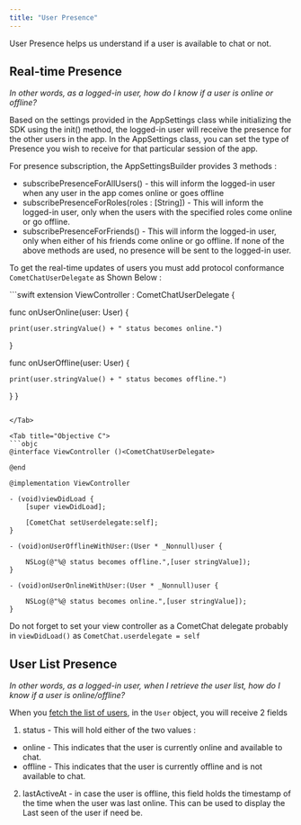 ```yaml
---
title: "User Presence"
---
```




User Presence helps us understand if a user is available to chat or not.

## Real-time Presence

*In other words, as a logged-in user, how do I know if a user is online or offline?*

Based on the settings provided in the AppSettings class while initializing the SDK using the init() method, the logged-in user will receive the presence for the other users in the app. In the AppSettings class, you can set the type of Presence you wish to receive for that particular session of the app.

For presence subscription, the AppSettingsBuilder provides 3 methods :

* subscribePresenceForAllUsers() - this will inform the logged-in user when any user in the app comes online or goes offline
* subscribePresenceForRoles(roles : \[String]) - This will inform the logged-in user, only when the users with the specified roles come online or go offline.
* subscribePresenceForFriends() - This will inform the logged-in user, only when either of his friends come online or go offline. If none of the above methods are used, no presence will be sent to the logged-in user.

To get the real-time updates of users you must add protocol conformance `CometChatUserDelegate` as Shown Below :

<Tabs>
<Tab title="Swift">
```swift
extension ViewController : CometChatUserDelegate {
    
  func onUserOnline(user: User) {
        
    print(user.stringValue() + " status becomes online.")
  }
    
  func onUserOffline(user: User) {
        
    print(user.stringValue() + " status becomes offline.")
  }
}
```

</Tab>

<Tab title="Objective C">
```objc
@interface ViewController ()<CometChatUserDelegate>

@end

@implementation ViewController

- (void)viewDidLoad {
    [super viewDidLoad];
    
    [CometChat setUserdelegate:self];
}

- (void)onUserOfflineWithUser:(User * _Nonnull)user {
    
    NSLog(@"%@ status becomes offline.",[user stringValue]);
}

- (void)onUserOnlineWithUser:(User * _Nonnull)user {
    
    NSLog(@"%@ status becomes online.",[user stringValue]);
}
```

</Tab>

</Tabs>

Do not forget to set your view controller as a CometChat delegate probably in `viewDidLoad()` as `CometChat.userdelegate = self`

## User List Presence

*In other words, as a logged-in user, when I retrieve the user list, how do I know if a user is online/offline?*

When you [fetch the list of users](/sdk/ios/retrieve-users#retrieve-list-of-users), in the `User` object, you will receive 2 fields

1. status - This will hold either of the two values :

* online - This indicates that the user is currently online and available to chat.
* offline - This indicates that the user is currently offline and is not available to chat.

2. lastActiveAt - in case the user is offline, this field holds the timestamp of the time when the user was last online. This can be used to display the Last seen of the user if need be.

